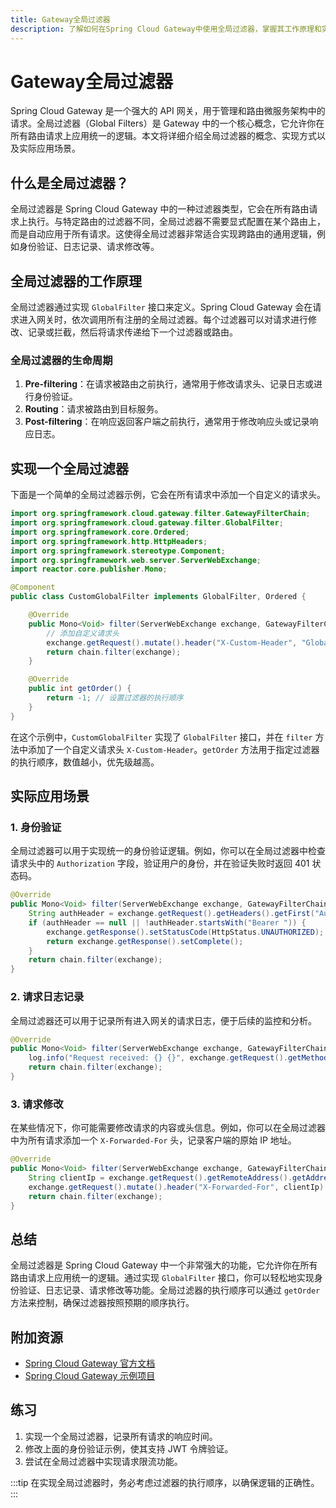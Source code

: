```yaml
---
title: Gateway全局过滤器
description: 了解如何在Spring Cloud Gateway中使用全局过滤器，掌握其工作原理和实际应用场景。
---
```


# Gateway全局过滤器

Spring Cloud Gateway 是一个强大的 API 网关，用于管理和路由微服务架构中的请求。全局过滤器（Global Filters）是 Gateway 中的一个核心概念，它允许你在所有路由请求上应用统一的逻辑。本文将详细介绍全局过滤器的概念、实现方式以及实际应用场景。

## 什么是全局过滤器？

全局过滤器是 Spring Cloud Gateway 中的一种过滤器类型，它会在所有路由请求上执行。与特定路由的过滤器不同，全局过滤器不需要显式配置在某个路由上，而是自动应用于所有请求。这使得全局过滤器非常适合实现跨路由的通用逻辑，例如身份验证、日志记录、请求修改等。

## 全局过滤器的工作原理

全局过滤器通过实现 `GlobalFilter` 接口来定义。Spring Cloud Gateway 会在请求进入网关时，依次调用所有注册的全局过滤器。每个过滤器可以对请求进行修改、记录或拦截，然后将请求传递给下一个过滤器或路由。

### 全局过滤器的生命周期

1. **Pre-filtering**：在请求被路由之前执行，通常用于修改请求头、记录日志或进行身份验证。
2. **Routing**：请求被路由到目标服务。
3. **Post-filtering**：在响应返回客户端之前执行，通常用于修改响应头或记录响应日志。

## 实现一个全局过滤器

下面是一个简单的全局过滤器示例，它会在所有请求中添加一个自定义的请求头。

```java
import org.springframework.cloud.gateway.filter.GatewayFilterChain;
import org.springframework.cloud.gateway.filter.GlobalFilter;
import org.springframework.core.Ordered;
import org.springframework.http.HttpHeaders;
import org.springframework.stereotype.Component;
import org.springframework.web.server.ServerWebExchange;
import reactor.core.publisher.Mono;

@Component
public class CustomGlobalFilter implements GlobalFilter, Ordered {

    @Override
    public Mono<Void> filter(ServerWebExchange exchange, GatewayFilterChain chain) {
        // 添加自定义请求头
        exchange.getRequest().mutate().header("X-Custom-Header", "GlobalFilter").build();
        return chain.filter(exchange);
    }

    @Override
    public int getOrder() {
        return -1; // 设置过滤器的执行顺序
    }
}
```

在这个示例中，`CustomGlobalFilter` 实现了 `GlobalFilter` 接口，并在 `filter` 方法中添加了一个自定义请求头 `X-Custom-Header`。`getOrder` 方法用于指定过滤器的执行顺序，数值越小，优先级越高。

## 实际应用场景

### 1. 身份验证

全局过滤器可以用于实现统一的身份验证逻辑。例如，你可以在全局过滤器中检查请求头中的 `Authorization` 字段，验证用户的身份，并在验证失败时返回 401 状态码。

```java
@Override
public Mono<Void> filter(ServerWebExchange exchange, GatewayFilterChain chain) {
    String authHeader = exchange.getRequest().getHeaders().getFirst("Authorization");
    if (authHeader == null || !authHeader.startsWith("Bearer ")) {
        exchange.getResponse().setStatusCode(HttpStatus.UNAUTHORIZED);
        return exchange.getResponse().setComplete();
    }
    return chain.filter(exchange);
}
```

### 2. 请求日志记录

全局过滤器还可以用于记录所有进入网关的请求日志，便于后续的监控和分析。

```java
@Override
public Mono<Void> filter(ServerWebExchange exchange, GatewayFilterChain chain) {
    log.info("Request received: {} {}", exchange.getRequest().getMethod(), exchange.getRequest().getURI());
    return chain.filter(exchange);
}
```

### 3. 请求修改

在某些情况下，你可能需要修改请求的内容或头信息。例如，你可以在全局过滤器中为所有请求添加一个 `X-Forwarded-For` 头，记录客户端的原始 IP 地址。

```java
@Override
public Mono<Void> filter(ServerWebExchange exchange, GatewayFilterChain chain) {
    String clientIp = exchange.getRequest().getRemoteAddress().getAddress().getHostAddress();
    exchange.getRequest().mutate().header("X-Forwarded-For", clientIp).build();
    return chain.filter(exchange);
}
```

## 总结

全局过滤器是 Spring Cloud Gateway 中一个非常强大的功能，它允许你在所有路由请求上应用统一的逻辑。通过实现 `GlobalFilter` 接口，你可以轻松地实现身份验证、日志记录、请求修改等功能。全局过滤器的执行顺序可以通过 `getOrder` 方法来控制，确保过滤器按照预期的顺序执行。

## 附加资源

- [Spring Cloud Gateway 官方文档](https://docs.spring.io/spring-cloud-gateway/docs/current/reference/html/)
- [Spring Cloud Gateway 示例项目](https://github.com/spring-cloud-samples/spring-cloud-gateway-sample)

## 练习

1. 实现一个全局过滤器，记录所有请求的响应时间。
2. 修改上面的身份验证示例，使其支持 JWT 令牌验证。
3. 尝试在全局过滤器中实现请求限流功能。

:::tip
在实现全局过滤器时，务必考虑过滤器的执行顺序，以确保逻辑的正确性。
:::